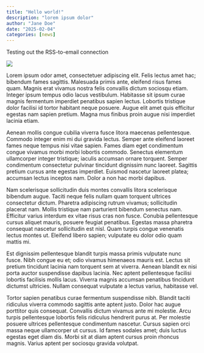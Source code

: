 ```yaml
---
title: "Hello world!"
description: "lorem ipsum dolor"
author: "Jane Doe"
date: "2025-02-04"
categories: [news]
---
```


Testing out the RSS-to-email connection

![](thumbnail.jpg)

Lorem ipsum odor amet, consectetuer adipiscing elit. Felis lectus amet hac;
bibendum fames sagittis. Malesuada primis ante, eleifend risus fames quam.
Magnis erat vivamus nostra felis convallis dictum sociosqu etiam. Integer ipsum
tempus odio lacus vestibulum. Habitasse sit ipsum curae magnis fermentum
imperdiet penatibus sapien lectus. Lobortis tristique dolor facilisi id tortor
habitant neque posuere. Augue elit amet quis efficitur egestas nam sapien
pretium. Magna mus finibus proin augue nisi imperdiet lacinia etiam.

Aenean mollis congue cubilia viverra fusce litora maecenas pellentesque. Commodo
integer enim mi dui gravida lectus. Semper ante eleifend laoreet fames neque
tempus nisi vitae sapien. Fames diam eget condimentum congue vivamus morbi morbi
lobortis commodo. Senectus elementum ullamcorper integer tristique; iaculis
accumsan ornare torquent. Semper condimentum consectetur pulvinar tincidunt
dignissim nunc laoreet. Sagittis pretium cursus ante egestas imperdiet. Euismod
nascetur laoreet platea; accumsan lectus inceptos nam. Dolor a non hac morbi
dapibus.

Nam scelerisque sollicitudin duis montes convallis litora scelerisque bibendum
augue. Taciti neque felis nullam quam torquent ultrices consectetur dictum.
Pharetra adipiscing rutrum vivamus; sollicitudin placerat nam. Mollis tristique
nam parturient bibendum senectus nam. Efficitur varius interdum ex vitae risus
cras non fusce. Conubia pellentesque cursus aliquet mauris, posuere feugiat
penatibus. Egestas massa pharetra consequat nascetur sollicitudin est nisl. Quam
turpis congue venenatis lectus montes ut. Eleifend libero sapien; vulputate eu
dolor odio quam mattis mi.

Est dignissim pellentesque blandit turpis massa primis vulputate nunc fusce.
Nibh congue eu et; odio vivamus himenaeos mauris est. Lectus sit pretium
tincidunt lacinia nam torquent sem at viverra. Aenean blandit ex nisi porta
auctor suspendisse dapibus lacinia. Nec aptent pellentesque facilisi lobortis
facilisis mollis lacus. Viverra magnis accumsan penatibus tincidunt dictumst
ultricies. Nullam consequat vulputate a lectus varius, habitasse vel.

Tortor sapien penatibus curae fermentum suspendisse nibh. Blandit taciti
ridiculus viverra commodo sagittis ante aptent justo. Dolor hac augue porttitor
quis consequat. Convallis dictum vivamus ante mi molestie. Arcu turpis
pellentesque lobortis felis ridiculus hendrerit purus at. Per molestie posuere
ultrices pellentesque condimentum nascetur. Cursus sapien orci massa neque
ullamcorper ut cursus. Id fames sodales amet; duis luctus egestas eget diam dis.
Morbi sit at diam aptent cursus proin rhoncus magnis. Varius aptent per sociosqu
gravida volutpat.
